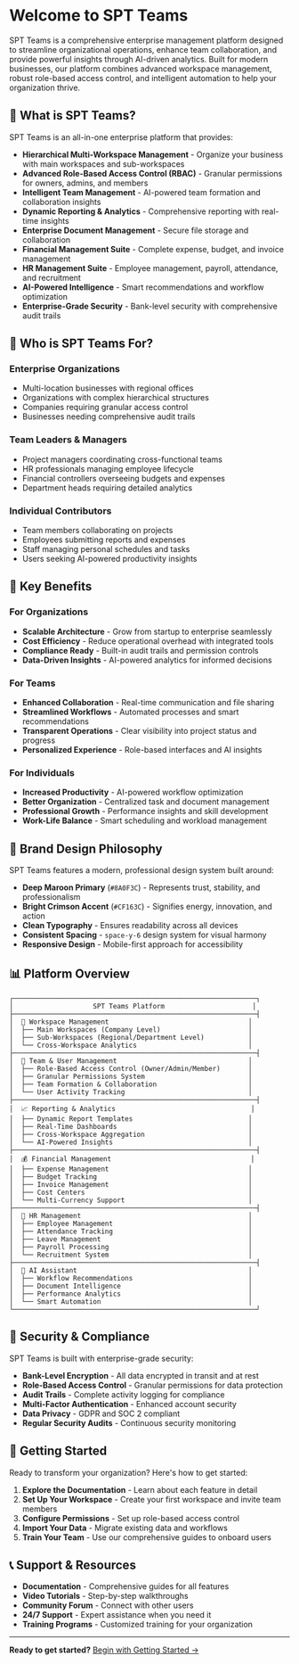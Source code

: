 # Welcome to SPT Teams

SPT Teams is a comprehensive enterprise management platform designed to streamline organizational operations, enhance team collaboration, and provide powerful insights through AI-driven analytics. Built for modern businesses, our platform combines advanced workspace management, robust role-based access control, and intelligent automation to help your organization thrive.

## 🎯 **What is SPT Teams?**

SPT Teams is an all-in-one enterprise platform that provides:

- **Hierarchical Multi-Workspace Management** - Organize your business with main workspaces and sub-workspaces
- **Advanced Role-Based Access Control (RBAC)** - Granular permissions for owners, admins, and members
- **Intelligent Team Management** - AI-powered team formation and collaboration insights
- **Dynamic Reporting & Analytics** - Comprehensive reporting with real-time insights
- **Enterprise Document Management** - Secure file storage and collaboration
- **Financial Management Suite** - Complete expense, budget, and invoice management
- **HR Management Suite** - Employee management, payroll, attendance, and recruitment
- **AI-Powered Intelligence** - Smart recommendations and workflow optimization
- **Enterprise-Grade Security** - Bank-level security with comprehensive audit trails

## 🏢 **Who is SPT Teams For?**

### **Enterprise Organizations**
- Multi-location businesses with regional offices
- Organizations with complex hierarchical structures
- Companies requiring granular access control
- Businesses needing comprehensive audit trails

### **Team Leaders & Managers**
- Project managers coordinating cross-functional teams
- HR professionals managing employee lifecycle
- Financial controllers overseeing budgets and expenses
- Department heads requiring detailed analytics

### **Individual Contributors**
- Team members collaborating on projects
- Employees submitting reports and expenses
- Staff managing personal schedules and tasks
- Users seeking AI-powered productivity insights

## 🚀 **Key Benefits**

### **For Organizations**
- **Scalable Architecture** - Grow from startup to enterprise seamlessly
- **Cost Efficiency** - Reduce operational overhead with integrated tools
- **Compliance Ready** - Built-in audit trails and permission controls
- **Data-Driven Insights** - AI-powered analytics for informed decisions

### **For Teams**
- **Enhanced Collaboration** - Real-time communication and file sharing
- **Streamlined Workflows** - Automated processes and smart recommendations
- **Transparent Operations** - Clear visibility into project status and progress
- **Personalized Experience** - Role-based interfaces and AI insights

### **For Individuals**
- **Increased Productivity** - AI-powered workflow optimization
- **Better Organization** - Centralized task and document management
- **Professional Growth** - Performance insights and skill development
- **Work-Life Balance** - Smart scheduling and workload management

## 🎨 **Brand Design Philosophy**

SPT Teams features a modern, professional design system built around:

- **Deep Maroon Primary** (`#8A0F3C`) - Represents trust, stability, and professionalism
- **Bright Crimson Accent** (`#CF163C`) - Signifies energy, innovation, and action
- **Clean Typography** - Ensures readability across all devices
- **Consistent Spacing** - `space-y-6` design system for visual harmony
- **Responsive Design** - Mobile-first approach for accessibility

## 📊 **Platform Overview**

```
┌─────────────────────────────────────────────────────────────┐
│                    SPT Teams Platform                      │
├─────────────────────────────────────────────────────────────┤
│  🏢 Workspace Management                                   │
│  ├── Main Workspaces (Company Level)                      │
│  ├── Sub-Workspaces (Regional/Department Level)           │
│  └── Cross-Workspace Analytics                            │
├─────────────────────────────────────────────────────────────┤
│  👥 Team & User Management                                 │
│  ├── Role-Based Access Control (Owner/Admin/Member)       │
│  ├── Granular Permissions System                          │
│  ├── Team Formation & Collaboration                       │
│  └── User Activity Tracking                               │
├─────────────────────────────────────────────────────────────┤
│  📈 Reporting & Analytics                                  │
│  ├── Dynamic Report Templates                             │
│  ├── Real-Time Dashboards                                 │
│  ├── Cross-Workspace Aggregation                          │
│  └── AI-Powered Insights                                  │
├─────────────────────────────────────────────────────────────┤
│  💰 Financial Management                                   │
│  ├── Expense Management                                   │
│  ├── Budget Tracking                                      │
│  ├── Invoice Management                                   │
│  ├── Cost Centers                                         │
│  └── Multi-Currency Support                               │
├─────────────────────────────────────────────────────────────┤
│  👤 HR Management                                          │
│  ├── Employee Management                                  │
│  ├── Attendance Tracking                                  │
│  ├── Leave Management                                     │
│  ├── Payroll Processing                                   │
│  └── Recruitment System                                   │
├─────────────────────────────────────────────────────────────┤
│  🤖 AI Assistant                                           │
│  ├── Workflow Recommendations                             │
│  ├── Document Intelligence                                │
│  ├── Performance Analytics                                │
│  └── Smart Automation                                     │
└─────────────────────────────────────────────────────────────┘
```

## 🔐 **Security & Compliance**

SPT Teams is built with enterprise-grade security:

- **Bank-Level Encryption** - All data encrypted in transit and at rest
- **Role-Based Access Control** - Granular permissions for data protection
- **Audit Trails** - Complete activity logging for compliance
- **Multi-Factor Authentication** - Enhanced account security
- **Data Privacy** - GDPR and SOC 2 compliant
- **Regular Security Audits** - Continuous security monitoring

## 🌟 **Getting Started**

Ready to transform your organization? Here's how to get started:

1. **Explore the Documentation** - Learn about each feature in detail
2. **Set Up Your Workspace** - Create your first workspace and invite team members
3. **Configure Permissions** - Set up role-based access control
4. **Import Your Data** - Migrate existing data and workflows
5. **Train Your Team** - Use our comprehensive guides to onboard users

## 📞 **Support & Resources**

- **Documentation** - Comprehensive guides for all features
- **Video Tutorials** - Step-by-step walkthroughs
- **Community Forum** - Connect with other users
- **24/7 Support** - Expert assistance when you need it
- **Training Programs** - Customized training for your organization

---

**Ready to get started?** [Begin with Getting Started →](/docs/getting-started) 